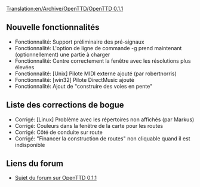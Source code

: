 [[Translation:en/Archive/OpenTTD/OpenTTD 0.1.1]]


{{fr/Livraison|prec=en/Archive/OpenTTD/OpenTTD 0.1|suiv=en/Archive/OpenTTD/OpenTTD 0.1.2|date=14/03/2004}}

==Nouvelle fonctionnalités==
*Fonctionnalité: Support préliminaire des pré-signaux
*Fonctionnalité: L'option de ligne de commande -g prend maintenant (optionnellement) une partie à charger
*Fonctionnalité: Centre correctement la fenêtre avec les résolutions plus élevées
*Fonctionnalité: [Unix] Pilote MIDI externe ajouté (par robertnorris)
*Fonctionnalité: [win32] Pilote DirectMusic ajouté
*Fonctionnalité: Ajout de "construire des voies en pente"

==Liste des corrections de bogue==
*Corrigé: [Linux] Problème avec les répertoires non affichés (par Markus)
*Corrigé: Couleurs dans la fenêtre de la carte pour les routes
*Corrigé: Côté de conduite sur route
*Corrigé: "Financer la construction de routes" non cliquable quand il est indisponible

==Liens du forum==
*[http://www.tt-forums.net/viewtopic.php?f=29&t=6707 Sujet du forum sur OpenTTD 0.1.1]